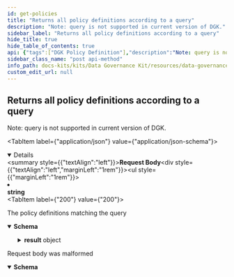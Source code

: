 ```yaml
---
id: get-policies
title: "Returns all policy definitions according to a query"
description: "Note: query is not supported in current version of DGK."
sidebar_label: "Returns all policy definitions according to a query"
hide_title: true
hide_table_of_contents: true
api: {"tags":["DGK Policy Definition"],"description":"Note: query is not supported in current version of DGK.","operationId":"getPolicies","requestBody":{"content":{"application/json":{"schema":{"type":"string"}}}},"responses":{"200":{"description":"The policy definitions matching the query","content":{"application/json":{"schema":{"type":"object","properties":{"message":{"type":"string"},"level":{"type":"string"},"result":{"type":"object","properties":{"items":{"type":"array","items":{"type":"object","properties":{"id":{"type":"string"},"name":{"type":"string"},"type":{"type":"string"},"payload":{"type":"object","additionalProperties":{"type":"object"}},"target":{"type":"string"},"edcPolicyType":{"type":"string"},"governanceStatus":{"type":"string"},"syncStatus":{"type":"string"},"createdAt":{"type":"string","format":"date-time"},"createdBy":{"type":"string"},"modifiedAt":{"type":"string","format":"date-time"},"modifiedBy":{"type":"string"},"isDeleted":{"type":"boolean"}}}}}}}}}}},"400":{"description":"Request body was malformed","content":{"application/json":{"schema":{"type":"object","properties":{"message":{"type":"string"},"level":{"type":"string"},"result":{"type":"string"}}}}}}},"method":"post","path":"/policydefinitions/request","servers":[{"url":"https://dgk.cx.dev.dih-cloud.com","description":"Generated server url"}],"jsonRequestBodyExample":"string","info":{"title":"data-governance-kit","description":"REST API Contract for Data Governance KIT","version":"0.0.1-SNAPSHOT"},"postman":{"name":"Returns all policy definitions according to a query","description":{"content":"Note: query is not supported in current version of DGK.","type":"text/plain"},"url":{"path":["policydefinitions","request"],"host":["{{baseUrl}}"],"query":[],"variable":[]},"header":[{"key":"Content-Type","value":"application/json"},{"key":"Accept","value":"application/json"}],"method":"POST","body":{"mode":"raw","raw":"\"\"","options":{"raw":{"language":"json"}}}}}
sidebar_class_name: "post api-method"
info_path: docs-kits/kits/Data Governance Kit/resources/data-governance-kit
custom_edit_url: null
---
```



## Returns all policy definitions according to a query



Note: query is not supported in current version of DGK.

<MimeTabs><TabItem label={"application/json"} value={"application/json-schema"}><details style={{}} data-collapsed={false} open={true}><summary style={{"textAlign":"left"}}><strong>Request Body</strong></summary><div style={{"textAlign":"left","marginLeft":"1rem"}}></div><ul style={{"marginLeft":"1rem"}}><li><div><strong>string</strong></div></li></ul></details></TabItem></MimeTabs><div><ApiTabs><TabItem label={"200"} value={"200"}><div>

The policy definitions matching the query

</div><div><MimeTabs schemaType={"response"}><TabItem label={"application/json"} value={"application/json"}><SchemaTabs><TabItem label={"Schema"} value={"Schema"}><details style={{}} data-collapsed={false} open={true}><summary style={{"textAlign":"left"}}><strong>Schema</strong></summary><div style={{"textAlign":"left","marginLeft":"1rem"}}></div><ul style={{"marginLeft":"1rem"}}><SchemaItem collapsible={false} name={"message"} required={false} deprecated={undefined} schemaDescription={undefined} schemaName={"string"} qualifierMessage={undefined} defaultValue={undefined}></SchemaItem><SchemaItem collapsible={false} name={"level"} required={false} deprecated={undefined} schemaDescription={undefined} schemaName={"string"} qualifierMessage={undefined} defaultValue={undefined}></SchemaItem><SchemaItem collapsible={true} className={"schemaItem"}><details style={{}}><summary style={{}}><strong>result</strong><span style={{"opacity":"0.6"}}> object</span></summary><div style={{"marginLeft":"1rem"}}><SchemaItem collapsible={true} className={"schemaItem"}><details style={{}}><summary style={{}}><strong>items</strong><span style={{"opacity":"0.6"}}> object[]</span></summary><div style={{"marginLeft":"1rem"}}><SchemaItem collapsible={false} name={"id"} required={false} deprecated={undefined} schemaDescription={undefined} schemaName={"string"} qualifierMessage={undefined} defaultValue={undefined}></SchemaItem><SchemaItem collapsible={false} name={"name"} required={false} deprecated={undefined} schemaDescription={undefined} schemaName={"string"} qualifierMessage={undefined} defaultValue={undefined}></SchemaItem><SchemaItem collapsible={false} name={"type"} required={false} deprecated={undefined} schemaDescription={undefined} schemaName={"string"} qualifierMessage={undefined} defaultValue={undefined}></SchemaItem><SchemaItem collapsible={true} className={"schemaItem"}><details style={{}}><summary style={{}}><strong>payload</strong><span style={{"opacity":"0.6"}}> object</span></summary><div style={{"marginLeft":"1rem"}}><li><div><code>property name*</code><span style={{"opacity":"0.6"}}> object</span></div></li></div></details></SchemaItem><SchemaItem collapsible={false} name={"target"} required={false} deprecated={undefined} schemaDescription={undefined} schemaName={"string"} qualifierMessage={undefined} defaultValue={undefined}></SchemaItem><SchemaItem collapsible={false} name={"edcPolicyType"} required={false} deprecated={undefined} schemaDescription={undefined} schemaName={"string"} qualifierMessage={undefined} defaultValue={undefined}></SchemaItem><SchemaItem collapsible={false} name={"governanceStatus"} required={false} deprecated={undefined} schemaDescription={undefined} schemaName={"string"} qualifierMessage={undefined} defaultValue={undefined}></SchemaItem><SchemaItem collapsible={false} name={"syncStatus"} required={false} deprecated={undefined} schemaDescription={undefined} schemaName={"string"} qualifierMessage={undefined} defaultValue={undefined}></SchemaItem><SchemaItem collapsible={false} name={"createdAt"} required={false} deprecated={undefined} schemaDescription={undefined} schemaName={"date-time"} qualifierMessage={undefined} defaultValue={undefined}></SchemaItem><SchemaItem collapsible={false} name={"createdBy"} required={false} deprecated={undefined} schemaDescription={undefined} schemaName={"string"} qualifierMessage={undefined} defaultValue={undefined}></SchemaItem><SchemaItem collapsible={false} name={"modifiedAt"} required={false} deprecated={undefined} schemaDescription={undefined} schemaName={"date-time"} qualifierMessage={undefined} defaultValue={undefined}></SchemaItem><SchemaItem collapsible={false} name={"modifiedBy"} required={false} deprecated={undefined} schemaDescription={undefined} schemaName={"string"} qualifierMessage={undefined} defaultValue={undefined}></SchemaItem><SchemaItem collapsible={false} name={"isDeleted"} required={false} deprecated={undefined} schemaDescription={undefined} schemaName={"boolean"} qualifierMessage={undefined} defaultValue={undefined}></SchemaItem></div></details></SchemaItem></div></details></SchemaItem></ul></details></TabItem><TabItem label={"Example (from schema)"} value={"Example (from schema)"}><ResponseSamples responseExample={"{\n  \"message\": \"string\",\n  \"level\": \"string\",\n  \"result\": {\n    \"items\": [\n      {\n        \"id\": \"string\",\n        \"name\": \"string\",\n        \"type\": \"string\",\n        \"payload\": {},\n        \"target\": \"string\",\n        \"edcPolicyType\": \"string\",\n        \"governanceStatus\": \"string\",\n        \"syncStatus\": \"string\",\n        \"createdAt\": \"2024-02-27\",\n        \"createdBy\": \"string\",\n        \"modifiedAt\": \"2024-02-27\",\n        \"modifiedBy\": \"string\",\n        \"isDeleted\": true\n      }\n    ]\n  }\n}"} language={"json"}></ResponseSamples></TabItem></SchemaTabs></TabItem></MimeTabs></div></TabItem><TabItem label={"400"} value={"400"}><div>

Request body was malformed

</div><div><MimeTabs schemaType={"response"}><TabItem label={"application/json"} value={"application/json"}><SchemaTabs><TabItem label={"Schema"} value={"Schema"}><details style={{}} data-collapsed={false} open={true}><summary style={{"textAlign":"left"}}><strong>Schema</strong></summary><div style={{"textAlign":"left","marginLeft":"1rem"}}></div><ul style={{"marginLeft":"1rem"}}><SchemaItem collapsible={false} name={"message"} required={false} deprecated={undefined} schemaDescription={undefined} schemaName={"string"} qualifierMessage={undefined} defaultValue={undefined}></SchemaItem><SchemaItem collapsible={false} name={"level"} required={false} deprecated={undefined} schemaDescription={undefined} schemaName={"string"} qualifierMessage={undefined} defaultValue={undefined}></SchemaItem><SchemaItem collapsible={false} name={"result"} required={false} deprecated={undefined} schemaDescription={undefined} schemaName={"string"} qualifierMessage={undefined} defaultValue={undefined}></SchemaItem></ul></details></TabItem><TabItem label={"Example (from schema)"} value={"Example (from schema)"}><ResponseSamples responseExample={"{\n  \"message\": \"string\",\n  \"level\": \"string\",\n  \"result\": \"string\"\n}"} language={"json"}></ResponseSamples></TabItem></SchemaTabs></TabItem></MimeTabs></div></TabItem></ApiTabs></div>
      